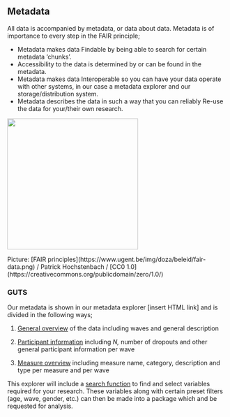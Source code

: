 ## Metadata

All data is accompanied by metadata, or data about data. Metadata is of importance to every step in the FAIR principle;

-   Metadata makes data Findable by being able to search for certain metadata 'chunks'.
-   Accessibility to the data is determined by or can be found in the metadata.
-   Metadata makes data Interoperable so you can have your data operate with other systems, in our case a metadata explorer and our storage/distribution system.
-   Metadata describes the data in such a way that you can reliably Re-use the data for your/their own research.

![](images/fair-data.png){fig-align="right" width="300"}

Picture: \[FAIR principles\](https://www.ugent.be/img/doza/beleid/fair-data.png) / Patrick Hochstenbach / \[CC0 1.0\](https://creativecommons.org/publicdomain/zero/1.0/)

### GUTS

Our metadata is shown in our metadata explorer \[insert HTML link\] and is divided in the following ways;

1.  [General overview]{.underline} of the data including waves and general description

2.  [Participant information]{.underline} including *N,* number of dropouts and other general participant information per wave

3.  [Measure overview]{.underline} including measure name, category, description and type per measure and per wave

This explorer will include a [search function]{.underline} to find and select variables required for your research. These variables along with certain preset filters (age, wave, gender, etc.) can then be made into a package which and be requested for analysis.
